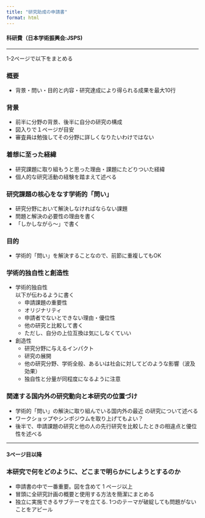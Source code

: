 ```yaml
---
title: "研究助成の申請書"
format: html
---
```


#### 科研費（日本学術振興会:JSPS)

------------------------------------------------------------------------

1-2ページで以下をまとめる

### 概要

-   背景・問い・目的と内容・研究達成により得られる成果を最大10行

### 背景

-   前半に分野の背景、後半に自分の研究の構成
-   図入りで１ページが目安
-   審査員は勉強してその分野に詳しくなりたいわけではない

### 着想に至った経緯

-   研究課題に取り組もうと思った理由・課題にたどりついた経緯
-   個人的な研究活動の経験を踏まえて述べる

### 研究課題の核心をなす学術的「問い」

-   研究分野において解決しなければならない課題
-   問題と解決の必要性の理由を書く
-   「しかしながら〜」で書く

### 目的

-   学術的「問い」を解決することなので、前節に重複してもOK

### 学術的独自性と創造性

-   学術的独自性\
    以下が伝わるように書く
    -   申請課題の重要性
    -   オリジナリティ
    -   申請者でないとできない理由・優位性
    -   他の研究と比較して書く
    -   ただし、自分の上位互換は気にしなくていい\
-   創造性
    -   研究分野に与えるインパクト
    -   研究の展開
    -   他の研究分野、学術全般、あるいは社会に対してどのような影響（波及効果）
    -   独自性と分量が同程度になるように注意

### 関連する国内外の研究動向と本研究の位置づけ

-   学術的「問い」の解決に取り組んでいる国内外の最近 の研究について述べる
-   ワークショップやシンポジウムを取り上げてもよい？
-   後半で、申請課題の研究と他の人の先行研究を比較したときの相違点と優位性を述べる

------------------------------------------------------------------------

#### 3ページ目以降

### 本研究で何をどのように、どこまで明らかにしようとするのか

-   申請書の中で一番重要。図を含めて 1 ページ以上
-   冒頭に全研究計画の概要と使用する方法を簡潔にまとめる
-   独立に実施できるサブテーマを立てる. 1つのテーマが破綻しても問題がないことをアピール